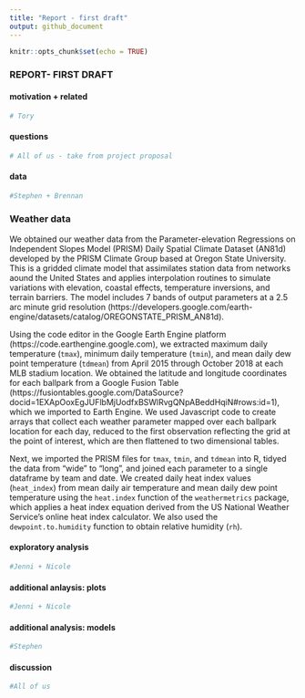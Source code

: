 ```yaml
---
title: "Report - first draft"
output: github_document
---
```

```r
knitr::opts_chunk$set(echo = TRUE)
```

### REPORT- FIRST DRAFT 

#### motivation + related 
```r
# Tory 
```

#### questions
```r
# All of us - take from project proposal 
```

#### data
```r
#Stephen + Brennan 

```

### Weather data

We obtained our weather data from the Parameter-elevation Regressions on Independent Slopes Model (PRISM) Daily Spatial Climate Dataset (AN81d) developed by the PRISM Climate Group based at Oregon State University. This is a gridded climate model that assimilates station data from networks aound the United States and applies interpolation routines to simulate variations with elevation, coastal effects, temperature inversions, and terrain barriers. The model includes 7 bands of output parameters at a 2.5 arc minute grid resolution (https://developers.google.com/earth-engine/datasets/catalog/OREGONSTATE_PRISM_AN81d).

Using the code editor in the Google Earth Engine platform (https://code.earthengine.google.com), we extracted maximum daily temperature (`tmax`), minimum daily temperature (`tmin`), and mean daily dew point temperature (`tdmean`) from April 2015 through October 2018 at each MLB stadium location. We obtained the latitude and longitude coordinates for each ballpark from a Google Fusion Table (https://fusiontables.google.com/DataSource?docid=1EXApOoxEgJUFlbMjUodfxBSWlRvgQNpABeddHqiN#rows:id=1), which we imported to Earth Engine. We used Javascript code to create arrays that collect each weather parameter mapped over each ballpark location for each day, reduced to the first observation reflecting the grid at the point of interest, which are then flattened to two dimensional tables.

Next, we imported the PRISM files for `tmax`, `tmin`, and `tdmean` into R, tidyed the data from "wide" to "long", and joined each parameter to a single dataframe by team and date. We created daily heat index values (`heat_index`) from mean daily air temperature and mean daily dew point temperature using the `heat.index` function of the `weathermetrics` package, which applies a heat index equation derived from the US National Weather Service's online heat index calculator. We also used the `dewpoint.to.humidity` function to obtain relative humidity (`rh`).   





#### exploratory analysis 
```r
#Jenni + Nicole 
```

#### additional anlaysis: plots
```r
#Jenni + Nicole 
```

#### additional analysis: models
```r
#Stephen
```

#### discussion
```r
#All of us
```

